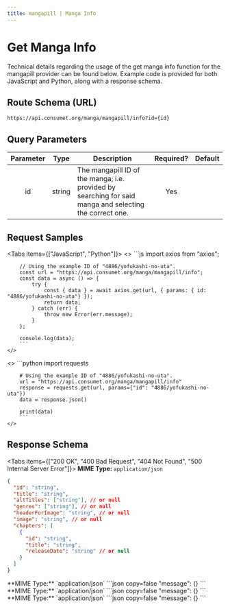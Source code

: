 ```yaml
---
title: mangapill | Manga Info
---
```



# Get Manga Info

Technical details regarding the usage of the get manga info function for the mangapill provider can be found below. Example code is provided for both JavaScript and Python, along with a response schema.

## Route Schema (URL)

```
https://api.consumet.org/manga/mangapill/info?id={id}
```

## Query Parameters

| Parameter |  Type  | Description                                                                                             | Required? | Default |
| :-------: | :----: | ------------------------------------------------------------------------------------------------------- | :-------: | :-----: |
|    id     | string | The mangapill ID of the manga; i.e. provided by searching for said manga and selecting the correct one. |    Yes    |         |

## Request Samples

<Tabs items={["JavaScript", "Python"]}>
  <Tab>
    <>
        ```js
        import axios from "axios";

        // Using the example ID of "4886/yofukashi-no-uta".
        const url = "https://api.consumet.org/manga/mangapill/info";
        const data = async () => {
            try {
                const { data } = await axios.get(url, { params: { id: "4886/yofukashi-no-uta"} });
                return data;
            } catch (err) {
                throw new Error(err.message);
            }
        };

        console.log(data);
        ```
    </>

  </Tab>
  <Tab>
    <>
        ```python
        import requests

        # Using the example ID of "4886/yofukashi-no-uta".
        url = "https://api.consumet.org/manga/mangapill/info"
        response = requests.get(url, params={"id": "4886/yofukashi-no-uta"})
        data = response.json()

        print(data)
        ```
    </>

  </Tab>
</Tabs>

## Response Schema

<Tabs items={["200 OK", "400 Bad Request", "404 Not Found", "500 Internal Server Error"]}>
  <Tab>
  **MIME Type:** `application/json`
  ```json copy=false
  {
    "id": "string",
    "title": "string",
    "altTitles": ["string"], // or null
    "genres": ["string"], // or null
    "headerForImage": "string", // or null
    "image": "string", // or null
    "chapters": [
      {
        "id": "string",
        "title": "string",
        "releaseDate": "string" // or null
      }
    ]
  }
  ```
  </Tab>
  <Tab>
  **MIME Type:** `application/json`
  ```json copy=false
  "message": {}
  ```
  </Tab>
  <Tab>
  **MIME Type:** `application/json`
  ```json copy=false
  "message": {}
  ```
  </Tab>
  <Tab>
  **MIME Type:** `application/json`
  ```json copy=false
  "message": {}
  ```
  </Tab>
</Tabs>
